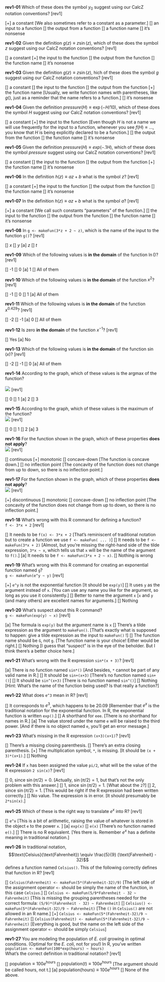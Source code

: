 **rev1-01** Which of these does the symbol $y_0$ suggest using our CalcZ notation conventions? [rev1]

[+] a constant [We also sometimes refer to a constant as a parameter.]
[] an input to a function
[] the output from a function
[] a function name
[] it's nonsense

**rev1-02** Given the definition $g(z) \equiv z \sin(z)$, which of these does the symbol $z$ suggest using our CalcZ notation conventions? [rev1]

[] a constant
[+] the input to the function
[] the output from the function
[] the function name
[] it's nonsense


**rev1-03** Given the definition $g(z) \equiv z \sin(z)$, hich of these does the symbol $g$ suggest using our CalcZ notation conventions? [rev1]

[] a constant
[] the input to the function
[] the output from the function
[+] the function name [Usually, we write function names with parentheses, like $g()$, just as a reminder that the name refers to a function.]
[] it's nonsense

**rev1-04** Given the definition $pressure(H) \equiv \exp(- H/10)$, which of these does the symbol $H$ suggest using our CalcZ notation conventions? [rev1]

[] a constant
[+] the input to the function [Even though $H$ is not a name we will use frequently for the input to a function, whenever you see $f(H) \equiv ...$, you know that $H$ is being explicitly declared to be a function.]
[] the output from the function
[] the function name
[] it's nonsense

**rev1-05** Given the definition $pressure(H) \equiv exp(-.1 H)$, which of these does the symbol $pressure$ suggest using our CalcZ notation conventions? [rev1]

[] a constant
[] the input to the function 
[] the output from the function
[+] the function name
[] it's nonsense

**rev1-06** In the definition $h(z) \equiv a z + b$ what is the symbol $z$? [rev1]

[] a constant
[+] the input to the function 
[] the output from the function
[] the function name
[] it's nonsense

**rev1-07** In the definition $h(z) \equiv a z + b$ what is the symbol $a$? [rev1]

[+] a constant [We call such constants "parameters" of the function.]
[] the input to the function 
[] the output from the function
[] the function name
[] it's nonsense

**rev1-08** In `g <- makeFun(3*z + 2 ~ z)`, which is the name of the input to the function `g()`? [rev1]

[] $x$
[] $y$
[a] $z$
[] $t$

**rev1-09** Which of the following values is **in the domain** of the function $\ln()$? [rev1]

[] -1
[] 0
[a] 1
[] All of them

**rev1-10** Which of the following values is **in the domain** of the function $x^2$? [rev1]

[] -1
[] 0
[] 1
[a] All of them

**rev1-11** Which of the following values is **in the domain** of the function $x^{0.429}$? [rev1]

[] -2
[] -1
[a] 0
[] All of them

**rev1-12** Is zero **in the domain** of the function $x^{-1}$? [rev1]

[] Yes
[a] No

**rev1-13** Which of the following values is **in the domain** of the function $\sin(x)$? [rev1]

[] -2
[] -1
[] 0
[a] All of them

**rev1-14** According to the graph, which of these values is the argmax of the function? <br> <br> <img src="https://raw.githubusercontent.com/dtkaplan/Zdrill/main/inst/M3/rev1-argmax.png"> [rev1]

[] 0
[] 1
[a] 2
[] 3

**rev1-15** According to the graph, which of these values is the maximum of the function? <br> <img src="https://raw.githubusercontent.com/dtkaplan/Zdrill/main/inst/M3/rev1-argmax.png"> [rev1]

[] 0
[] 1
[] 2
[a] 3

**rev1-16** For the function shown in the graph, which of these properties **does not apply**? <br> <img src="https://raw.githubusercontent.com/dtkaplan/Zdrill/main/inst/M3/rev1-argmax.png"> [rev1]

[] continuous
[+] monotonic
[] concave-down [The function is concave down.]
[] no inflection point [The concavity of the function does not change from up to down, so there is no inflection point.]

**rev1-17** For the function shown in the graph, which of these properties **does not apply**? <br> <img src="https://raw.githubusercontent.com/dtkaplan/Zdrill/main/inst/M3/properties-1.png"> [rev1]

[+] discontinuous
[] monotonic
[] concave-down 
[] no inflection point [The concavity of the function does not change from up to down, so there is no inflection point.]


**rev1-18** What's wrong with this R command for defining a function?<br>`f <- 3*x + 2` [rev1]

[] It needs to be `f(x) <- 3*x + 2` [That's reminiscent of traditional notation but to create a function we use `f <- makeFun( ... )`]
[] It needs to be `f <- makeFun(3*x + 2)` [Almost, but you're missing the right-hand side of the tilde expression, `3*x ~ x`, which tells us that `x` will be the name of the argument to `f()`.]
[a] It needs to be `f <- makeFun(3*x + 2 ~ x)`.
[] Nothing is wrong

**rev1-19** What's wrong with this R command for creating an exponential function named `g`?<br> `g <- makeFun(e^y ~ y)` [rev1]

[+] `e^y` is not the exponential function [It should be `exp(y)`]
[] It uses `y` as the argument instead of `x`. [You can use any name you like for the argument, so long as you use it consistently.]
[] Better to name the argument `x` [`x` and `y` (and many others) are excellent names for arguments.]
[] Nothing

**rev1-20** What's suspect about this R command?<br> `g <- makeFun(exp(y) ~ x)` [rev1]

[a] The formula is `exp(y)` but the argument name is `x`
[] There's a tilde expression as the argument to `makeFun()`. [That's exactly what is supposed to happen: give a tilde expression as the input to `makeFun()` !]
[] The function name should be `G`, not `g`. [The function name is your choice! Either would be right.]
[] Nothing [I guess that "suspect" is in the eye of the beholder. But I think there's a better choice here.]

**rev1-21** What's wrong with the R expression `sin*(x + 3)`? [rev1]

[a] There is no function named `sin*()` [And besides, `*` cannot be part of any valid name in R.]
[] It should be `sin+(x+3)` [There's no function named `sin+()`]
[] It should be `sin^(x+3)` [There is no function named `sin^()`]
[] Nothing [Hint: What's the name of the function being used? Is that really a function?]

**rev1-22** What does `e^3` mean in R? [rev1]

[] It corresponds to $e^3$, which happens to be 20.09 [Remember that $e^x$ is the traditional notation for the exponential function. In R, the exponential function is written `exp()`.]
[] A shorthand for `eee`. [There is no shorthand for names in R.]
[a] The value stored under the name `e` will be raised to the third power. [And if there is no object named `e`, you'll get an error message.]



**rev1-23** What's missing in the R expression `(x+3)(x+1)`? [rev1]

[] There's a missing closing parenthesis.
[] There's an extra closing parenthesis.
[+] The multiplication symbol, `*`, is missing. [It should be `(x + 3)*(x+1)`.]
[] Nothing

**rev1-24** If `x` has been assigned the value `pi/2`, what will be the value of the R expression `2 sin(x)`? [rev1]

[] 0, since $\sin(\pi/2) = 0$. [Actually, $\sin(\pi/2) = 1$, but that's not the only problem with this answer.]
[] 1, since $\sin(\pi/2) = 1$. [What about the `2`?]
[] 2, since $\sin(\pi/2) = 1$. [This would be right if the R expression had been written correctly.]
[] No value. The expression is in error. [It should presumably be `2*sin(x)`.]


**rev1-25** Which of these is the right way to translate $e^x$ into R? [rev1]

[] `e^x` [This is a bit of arithmetic, raising the value of whatever is stored in the object `e` to the power `x`. ]
[a] `exp(x)`
[] `e(x)` [There's no function named `e()`.]
[] There is no R equivalent. [Yes there is. Remember $e^x$ has a definite meaning in traditional notation.]

**rev1-26** In traditional notation, $$\text{Celsius}(\text{Fahrenheit}) \equiv \frac{5}{9} (\text{Fahrenheit} - 32)$$ defines a function named `Celsius()`. This of the following correctly defines that function in R? [rev1]

[] `Celsius(Fahrenheit) <- makeFun(5*(Fahrenheit-32)/9)` [The left side of the assignment operator `<-` should be simply the name of the function, in this case `Celsius`.]
[] `Celsius <- makeFun(5/9*Fahrenheit - 32 ~ Fahrenheit)` [This is missing the grouping parentheses needed for the correct formula: `(5/9)*(Fahrenheit - 32) ~ Fahrenheit]`
[] `Celsius() <- makeFun(5*(Fahrenheit-32)/9 ~ Fahrenheit)` [The `()` in `Celsius()` are not allowed in an R name.]
[+] `Celsius <- makeFun(5*(Fahrenheit-32)/9 ~ Fahrenheit)`
[] `Celsius(Fahrenheit) <- makeFun(5*(Fahrenheit-32)/9 ~ Fahrenheit)` [Everything is good, but the name on the left side of the assignment operator `<-` should be simply `Celsius`]

**rev1-27** You are modeling the population of *E. coli* growing in optimal conditions. (Optimal for the *E. coli*, not for you!)  In R, you've written <br>`population <- makeFun(100*exp(hours) ~ hours)`<br>What's the correct definition in traditional notation? [rev1]

[] $\text{population} \equiv 100 e^\text{hours}$
[] $\text{population}(t) \equiv 100 e^\text{hours}$ [The argument should be called hours, not t.]
[a] $\text{population}(\text{hours}) \equiv 100 e^\text{hours}$
[] None of the above.

